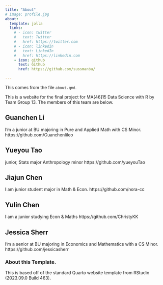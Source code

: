 ```yaml
---
title: "About"
# image: profile.jpg
about:
  template: jolla
  links:
    # - icon: twitter
    #   text: Twitter
    #   href: https://twitter.com
    # - icon: linkedin
    #   text: LinkedIn
    #   href: https://linkedin.com
    - icon: github
      text: Github
      href: https://github.com/sussmanbu/

---
```



This comes from the file `about.qmd`.

This is a website for the final project for MA[46]15 Data Science with R by Team Group 13.
The members of this team are below.

## Guanchen Li

I'm a junior at BU majoring in Pure and Applied Math with CS Minor. 
https://github.com/Guanchenlileo

## Yueyou Tao 

junior, Stats major Anthropology minor
https://github.com/yueyouTao

## Jiajun Chen

I am junior student major in Math & Econ.
https://github.com/nora-cc

## Yulin Chen

I am a junior studying Econ & Maths
https://github.com/ChristyKK

## Jessica Sherr

I'm a senior at BU majoring in Economics and Mathematics with a CS Minor.
https://github.com/jessicasherr

<!-- Please leave in the information below -->

### About this Template.

This is based off of the standard Quarto website template from RStudio (2023.09.0 Build 463).
